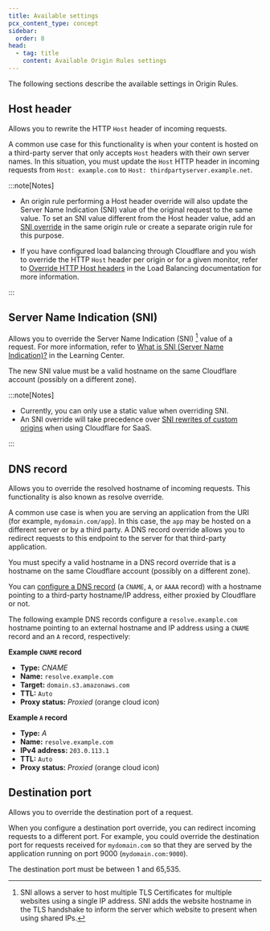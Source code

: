 ```yaml
---
title: Available settings
pcx_content_type: concept
sidebar:
  order: 8
head:
  - tag: title
    content: Available Origin Rules settings
---
```



The following sections describe the available settings in Origin Rules.

## Host header

Allows you to rewrite the HTTP `Host` header of incoming requests.

A common use case for this functionality is when your content is hosted on a third-party server that only accepts `Host` headers with their own server names. In this situation, you must update the `Host` HTTP header in incoming requests from `Host: example.com` to `Host: thirdpartyserver.example.net`.

:::note[Notes]

- An origin rule performing a Host header override will also update the Server Name Indication (SNI) value of the original request to the same value. To set an SNI value different from the Host header value, add an [SNI override](#server-name-indication-sni) in the same origin rule or create a separate origin rule for this purpose.

- If you have configured load balancing through Cloudflare and you wish to override the HTTP `Host` header per origin or for a given monitor, refer to [Override HTTP Host headers](/load-balancing/additional-options/override-http-host-headers/) in the Load Balancing documentation for more information.

:::

## Server Name Indication (SNI)

Allows you to override the Server Name Indication (SNI) [^1] value of a request. For more information, refer to [What is SNI (Server Name Indication)?](https://www.cloudflare.com/learning/ssl/what-is-sni/) in the Learning Center.

The new SNI value must be a valid hostname on the same Cloudflare account (possibly on a different zone).

:::note[Notes]

- Currently, you can only use a static value when overriding SNI.
- An SNI override will take precedence over [SNI rewrites of custom origins](/cloudflare-for-platforms/cloudflare-for-saas/start/advanced-settings/custom-origin/#sni-rewrites) when using Cloudflare for SaaS.

:::

[^1]: SNI allows a server to host multiple TLS Certificates for multiple websites using a single IP address. SNI adds the website hostname in the TLS handshake to inform the server which website to present when using shared IPs.

## DNS record

Allows you to override the resolved hostname of incoming requests. This functionality is also known as resolve override.

A common use case is when you are serving an application from the URI (for example, `mydomain.com/app`). In this case, the `app` may be hosted on a different server or by a third party. A DNS record override allows you to redirect requests to this endpoint to the server for that third-party application.

You must specify a valid hostname in a DNS record override that is a hostname on the same Cloudflare account (possibly on a different zone).

You can [configure a DNS record](/dns/manage-dns-records/how-to/create-dns-records#create-dns-records) (a `CNAME`, `A`, or `AAAA` record) with a hostname pointing to a third-party hostname/IP address, either proxied by Cloudflare or not.

The following example DNS records configure a `resolve.example.com` hostname pointing to an external hostname and IP address using a `CNAME` record and an `A` record, respectively:

<Example>

**Example `CNAME` record**

- **Type:** _CNAME_
- **Name:** `resolve.example.com`
- **Target:** `domain.s3.amazonaws.com`
- **TTL:** `Auto`
- **Proxy status:** _Proxied_ (orange cloud icon)

</Example>

<Example>

**Example `A` record**

- **Type:** _A_
- **Name:** `resolve.example.com`
- **IPv4 address:** `203.0.113.1`
- **TTL:** `Auto`
- **Proxy status:** _Proxied_ (orange cloud icon)

</Example>

## Destination port

Allows you to override the destination port of a request.

When you configure a destination port override, you can redirect incoming requests to a different port. For example, you could override the destination port for requests received for `mydomain.com` so that they are served by the application running on port 9000 (`mydomain.com:9000`).

The destination port must be between 1 and 65,535.

